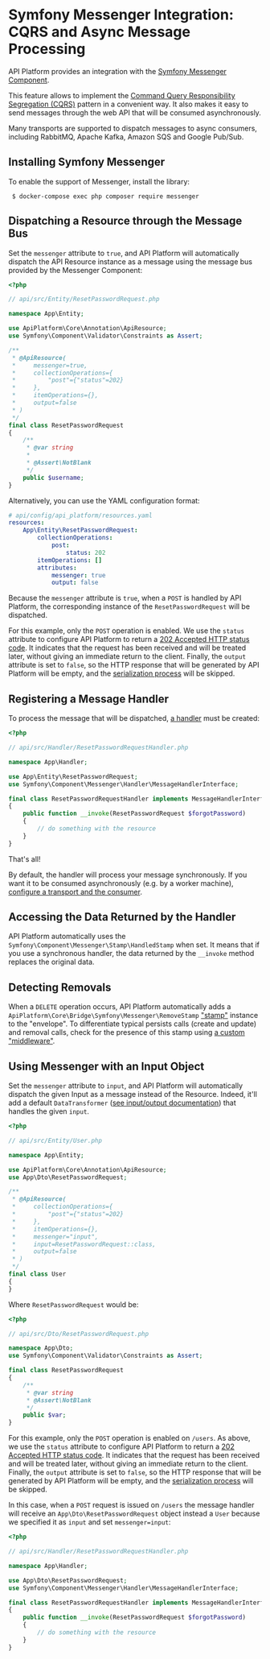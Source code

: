 # Symfony Messenger Integration: CQRS and Async Message Processing

API Platform provides an integration with the [Symfony Messenger Component](https://symfony.com/doc/current/messenger.html).

This feature allows to implement the [Command Query Responsibility Segregation (CQRS)](https://martinfowler.com/bliki/CQRS.html) pattern in a convenient way.
It also makes it easy to send messages through the web API that will be consumed asynchronously.

Many transports are supported to dispatch messages to async consumers, including RabbitMQ, Apache Kafka, Amazon SQS and Google Pub/Sub.

## Installing Symfony Messenger

To enable the support of Messenger, install the library:

     $ docker-compose exec php composer require messenger

## Dispatching a Resource through the Message Bus

Set the `messenger` attribute to `true`, and API Platform will automatically dispatch the API Resource instance as a message using the message bus provided by the Messenger Component:

```php
<?php

// api/src/Entity/ResetPasswordRequest.php

namespace App\Entity;

use ApiPlatform\Core\Annotation\ApiResource;
use Symfony\Component\Validator\Constraints as Assert;

/**
 * @ApiResource(
 *     messenger=true,
 *     collectionOperations={
 *         "post"={"status"=202}
 *     },
 *     itemOperations={},
 *     output=false
 * )
 */
final class ResetPasswordRequest
{
    /**
     * @var string
     *
     * @Assert\NotBlank
     */
    public $username;
}
```

Alternatively, you can use the YAML configuration format:

```yaml
# api/config/api_platform/resources.yaml
resources:
    App\Entity\ResetPasswordRequest:
        collectionOperations:
            post:
                status: 202
        itemOperations: []
        attributes:
            messenger: true
            output: false
```

Because the `messenger` attribute is `true`, when a `POST` is handled by API Platform, the corresponding instance of the `ResetPasswordRequest` will be dispatched.

For this example, only the `POST` operation is enabled.
We use the `status` attribute to configure API Platform to return a [202 Accepted HTTP status code](https://developer.mozilla.org/en-US/docs/Web/HTTP/Status/202).
It indicates that the request has been received and will be treated later, without giving an immediate return to the client.
Finally, the `output` attribute is set to `false`, so the HTTP response that will be generated by API Platform will be empty, and the [serialization process](serialization.md) will be skipped.

## Registering a Message Handler

To process the message that will be dispatched, [a handler](https://symfony.com/doc/current/messenger.html#registering-handlers) must be created:

```php
<?php

// api/src/Handler/ResetPasswordRequestHandler.php

namespace App\Handler;

use App\Entity\ResetPasswordRequest;
use Symfony\Component\Messenger\Handler\MessageHandlerInterface;

final class ResetPasswordRequestHandler implements MessageHandlerInterface
{
    public function __invoke(ResetPasswordRequest $forgotPassword)
    {
        // do something with the resource
    }
}
```

That's all!

By default, the handler will process your message synchronously.
If you want it to be consumed asynchronously (e.g. by a worker machine), [configure a transport and the consumer](https://symfony.com/doc/current/messenger.html#transports).

## Accessing the Data Returned by the Handler

API Platform automatically uses the `Symfony\Component\Messenger\Stamp\HandledStamp` when set.
It means that if you use a synchronous handler, the data returned by the `__invoke` method replaces the original data.

## Detecting Removals

When a `DELETE` operation occurs, API Platform automatically adds a `ApiPlatform\Core\Bridge\Symfony\Messenger\RemoveStamp` ["stamp"](https://symfony.com/doc/current/components/messenger.html#adding-metadata-to-messages-envelopes) instance to the "envelope".
To differentiate typical persists calls (create and update) and removal calls, check for the presence of this stamp using [a custom "middleware"](https://symfony.com/doc/current/components/messenger.html#adding-metadata-to-messages-envelopes).

## Using Messenger with an Input Object

Set the `messenger` attribute to `input`, and API Platform will automatically dispatch the given Input as a message instead of the Resource. Indeed, it'll add a default `DataTransformer` ([see input/output documentation](./dto.md)) that handles the given `input`.

```php
<?php

// api/src/Entity/User.php

namespace App\Entity;

use ApiPlatform\Core\Annotation\ApiResource;
use App\Dto\ResetPasswordRequest;

/**
 * @ApiResource(
 *     collectionOperations={
 *         "post"={"status"=202}
 *     },
 *     itemOperations={},
 *     messenger="input",
 *     input=ResetPasswordRequest::class,
 *     output=false
 * )
 */
final class User
{
}
```

Where `ResetPasswordRequest` would be:

```php
<?php

// api/src/Dto/ResetPasswordRequest.php

namespace App\Dto;
use Symfony\Component\Validator\Constraints as Assert;

final class ResetPasswordRequest
{
    /**
     * @var string
     * @Assert\NotBlank
     */
    public $var;
}
```

For this example, only the `POST` operation is enabled on `/users`.
As above, we use the `status` attribute to configure API Platform to return a [202 Accepted HTTP status code](https://developer.mozilla.org/en-US/docs/Web/HTTP/Status/202).
It indicates that the request has been received and will be treated later, without giving an immediate return to the client.
Finally, the `output` attribute is set to `false`, so the HTTP response that will be generated by API Platform will be empty, and the [serialization process](serialization.md) will be skipped.

In this case, when a `POST` request is issued on `/users` the message handler will receive an `App\Dto\ResetPasswordRequest` object instead a `User` because we specified it as `input` and set `messenger=input`:

```php
<?php

// api/src/Handler/ResetPasswordRequestHandler.php

namespace App\Handler;

use App\Dto\ResetPasswordRequest;
use Symfony\Component\Messenger\Handler\MessageHandlerInterface;

final class ResetPasswordRequestHandler implements MessageHandlerInterface
{
    public function __invoke(ResetPasswordRequest $forgotPassword)
    {
        // do something with the resource
    }
}
```

